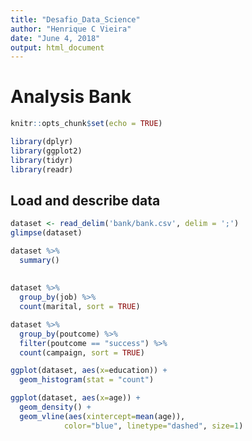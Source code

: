 ```yaml
---
title: "Desafio_Data_Science"
author: "Henrique C Vieira"
date: "June 4, 2018"
output: html_document
---
```


# Analysis Bank

```r
knitr::opts_chunk$set(echo = TRUE)
```

```r
library(dplyr)
library(ggplot2)
library(tidyr)
library(readr)
```

## Load and describe data
```r
dataset <- read_delim('bank/bank.csv', delim = ';')
glimpse(dataset)
```

```r
dataset %>%
  summary()
```


## 
```r
dataset %>%
  group_by(job) %>%
  count(marital, sort = TRUE)
```

```r
dataset %>%
  group_by(poutcome) %>% 
  filter(poutcome == "success") %>%
  count(campaign, sort = TRUE)
```

```r
ggplot(dataset, aes(x=education)) + 
  geom_histogram(stat = "count")
```

```r
ggplot(dataset, aes(x=age)) + 
  geom_density() + 
  geom_vline(aes(xintercept=mean(age)),
            color="blue", linetype="dashed", size=1)
```


